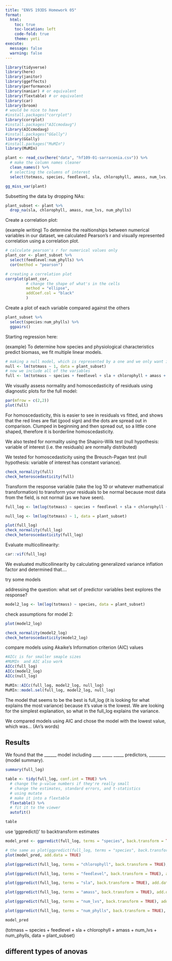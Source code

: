 ```yaml
---
title: "ENVS 193DS Homework 05"
format: 
  html:
    toc: true
    toc-location: left
    code-fold: true
    theme: yeti
execute: 
  message: false
  warning: false
---
```


```r
library(tidyverse)
library(here)
library(janitor)
library(ggeffects)
library(performance)
library(naniar) # or equivalent
library(flextable) # or equivalent
library(car)
library(broom)
# would be nice to have
#install.packages("corrplot") 
library(corrplot)
#install.packages("AICcmodavg")
library(AICcmodavg)
#install.packages("GGally")
library(GGally)
#install.packages("MuMIn")
library(MuMIn)
```

```r
plant <- read_csv(here("data", "hf109-01-sarracenia.csv")) %>% 
  # make the column names cleaner
  clean_names() %>% 
  # selecting the columns of interest
  select(totmass, species, feedlevel, sla, chlorophyll, amass, num_lvs, num_phylls)
```

```r
gg_miss_var(plant)
```

Subsetting the data by dropping NAs:

```r
plant_subset <- plant %>% 
  drop_na(sla, chlorophyll, amass, num_lvs, num_phylls)
```

Create a correlation plot:

(example writing) To determine the realtionships between numerical variables in our dataset, we calculated Pearson's r and visually represented correlation using a correlation plot.

```r
# calculate pearson's r for numerical values only
plant_cor <- plant_subset %>% 
  select(feedlevel:num_phylls) %>% 
  cor(method = "pearson")

# creating a correlation plot
corrplot(plant_cor,
         # change the shape of what's in the cells
         method = "ellipse",
         addCoef.col = "black"
         )
```

Create a plot of each variable compared against the others

```r
plant_subset %>% 
  select(species:num_phylls) %>% 
  ggpairs()
```

Starting regression here:

(example) To determine how species and physiological characteristics predict biomass, we fit multiple linear models.

```r
# making a null model, which is represented by a one and we only want it from the plant_subset dataset
null <- lm(totmass ~ 1, data = plant_subset)
# now we include all of the variables
full <- lm(totmass ~ species + feedlevel + sla + chlorophyll + amass + num_lvs + num_phylls, data = plant_subset)
```

We visually assess normality and homoscedasticity of residuals using diagnostic plots for the full model:

```r
par(mfrow = c(2,2))
plot(full)
```

For homoscedasticity, this is easier to see in residuals vs fitted, and shows that the red lines are flat (good sign) and the dots are spread out in comparison. Clumped in beginning and then spread out, so a little cone shaped, therefore it is borderline homoscedasticity.

We also tested for normality using the Shapiro-Wilk test (null hypothesis: variable of interest (i.e. the residuals) are normally distributed)

We tested for homoscedasticity using the Breusch-Pagan test (null hypothesis: variable of interest has constant variance).

```r
check_normality(full)
check_heteroscedasticity(full)
```

Transform the response variable (take the log 10 or whatever mathematical transformation) to transform your residuals to be normal because most data from the field, is not normal (as we have seen).

```r
full_log <- lm(log(totmass) ~ species + feedlevel + sla + chlorophyll + amass + num_lvs + num_phylls, data = plant_subset)

null_log <- lm(log(totmass) ~ 1, data = plant_subset)

plot(full_log)
check_normality(full_log)
check_heteroscedasticity(full_log)
```

Evaluate multicollinearity:

```r
car::vif(full_log)
```

We evaluated multicollinearity by calculating generalized variance inflation factor and determined that....

try some models

addressing the question: what set of predictor variables best explores the response?

```r
model2_log <- lm(log(totmass) ~ species, data = plant_subset)
```

check assumptions for model 2:

```r
plot(model2_log)

check_normality(model2_log)
check_heteroscedasticity(model2_log)
```

compare models using Akaike's Information criterion (AIC) values

```r
#AICc is for smaller smaple sizes
#MUMIn  and AIC also work
AICc(full_log)
AICc(model2_log)
AICc(null_log)

MuMIn::AICc(full_log, model2_log, null_log)
MuMIn::model.sel(full_log, model2_log, null_log)
```

The model that seems to be the best is full_log (it is looking for what explains the most variance) because it's value is the lowest. We are looking for the simplest explanation, so what in the full_log explains the variance.

We compared models using AIC and chose the model with the lowest value, which was... (An's words)

## Results

We found that the \_\_\_\_\_\_ model including \_\_\_\_ \_\_\_\_\_ \_\_\_\_\_ predictors, \_\_\_\_\_\_\_\_ (model summary).

```r
summary(full_log)

table <- tidy(full_log, conf.int = TRUE) %>% 
  # change the p-value numbers if they're really small
  # change the estimates, standard errors, and t-statistics
  # using mutate
  # make it into a flextable
  flextable() %>% 
  # fit it to the viewer
  autofit()

table
```

use 'ggpredict()' to backtransform estimates

```r
model_pred <- ggpredict(full_log, terms = "species", back.transform = TRUE)

# the same as plot(ggpredict(full_log, terms = "species", back.transform = TRUE), add.data = TRUE)
plot(model_pred, add.data = TRUE)

plot(ggpredict(full_log, terms = "chlorophyll", back.transform = TRUE), add.data = TRUE)

plot(ggpredict(full_log, terms = "feedlevel", back.transform = TRUE), add.data = TRUE)

plot(ggpredict(full_log, terms = "sla", back.transform = TRUE), add.data = TRUE)

plot(ggpredict(full_log, terms = "amass", back.transform = TRUE), add.data = TRUE)

plot(ggpredict(full_log, terms = "num_lvs", back.transform = TRUE), add.data = TRUE)

plot(ggpredict(full_log, terms = "num_phylls", back.transform = TRUE), add.data = TRUE)

model_pred
```

(totmass \~ species + feedlevel + sla + chlorophyll + amass + num_lvs + num_phylls, data = plant_subset)

## different types of anovas
